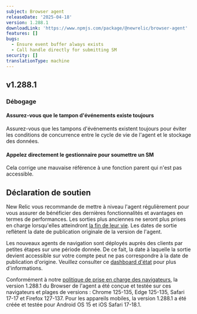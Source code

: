 ```yaml
---
subject: Browser agent
releaseDate: '2025-04-18'
version: 1.288.1
downloadLink: 'https://www.npmjs.com/package/@newrelic/browser-agent'
features: []
bugs:
  - Ensure event buffer always exists
  - Call handle directly for submitting SM
security: []
translationType: machine
---
```


## v1.288.1

### Débogage

#### Assurez-vous que le tampon d&apos;événements existe toujours

Assurez-vous que les tampons d&apos;événements existent toujours pour éviter les conditions de concurrence entre le cycle de vie de l&apos;agent et le stockage des données.

#### Appelez directement le gestionnaire pour soumettre un SM

Cela corrige une mauvaise référence à une fonction parent qui n&apos;est pas accessible.

## Déclaration de soutien

New Relic vous recommande de mettre à niveau l&apos;agent régulièrement pour vous assurer de bénéficier des dernières fonctionnalités et avantages en termes de performances. Les sorties plus anciennes ne seront plus prises en charge lorsqu&apos;elles atteindront [la fin de leur vie](https://docs.newrelic.com/docs/browser/browser-monitoring/getting-started/browser-agent-eol-policy/). Les dates de sortie reflètent la date de publication originale de la version de l&apos;agent.

Les nouveaux agents de navigation sont déployés auprès des clients par petites étapes sur une période donnée. De ce fait, la date à laquelle la sortie devient accessible sur votre compte peut ne pas correspondre à la date de publication d&apos;origine. Veuillez consulter ce [dashboard d&apos;état](https://newrelic.github.io/newrelic-browser-agent-release/) pour plus d&apos;informations.

Conformément à notre [politique de prise en charge des navigateurs](https://docs.newrelic.com/docs/browser/new-relic-browser/getting-started/compatibility-requirements-browser-monitoring/#browser-types), la version 1.288.1 du Browser de l&apos;agent a été conçue et testée sur ces navigateurs et plages de versions : Chrome 125-135, Edge 125-135, Safari 17-17 et Firefox 127-137. Pour les appareils mobiles, la version 1.288.1 a été créée et testée pour Android OS 15 et iOS Safari 17-18.1.